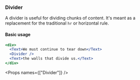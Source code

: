 
<Nav title="Divider" />
<SEO title="Divider" />

<Container>
<Article sidebar={[
  { id: 'Divider', name: 'Divider' },
  { id: 'Basic usage', name: 'Basic usage' }
]}>

# Divider

A divider is useful for dividing chunks of content. It's meant as a replacement for the traditional `hr` or horizontal rule.

#### Basic usage

```jsx
<div>
  <Text>We must continue to tear down</Text>
  <Divider />
  <Text>the walls that divide us.</Text>
</div>
```

<Props names={["Divider"]} />

</Article>
</Container>
